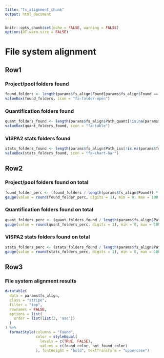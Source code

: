 ```yaml
---
title: "fs_alignment_chunk"
output: html_document
---
```


```r
knitr::opts_chunk$set(echo = FALSE, warning = FALSE)
options(DT.warn.size = FALSE)
```

File system alignment {data-orientation=rows}
===============================================================================

Row1
-------------------------------------------------------------------------------
### Project/pool folders found
```r
found_folders <- length(params$fs_align$Found[params$fs_align$Found == TRUE])
valueBox(found_folders, icon = "fa-folder-open")
```

### Quantification folders found
```r
quant_folders_found <- length(params$fs_align$Path_quant[!is.na(params$fs_align$Path_quant)])
valueBox(quant_folders_found, icon = "fa-table")
```

### VISPA2 stats folders found
```r
stats_folders_found <- length(params$fs_align$Path_iss[!is.na(params$fs_align$Path_iss)])
valueBox(stats_folders_found, icon = "fa-chart-bar")
```

Row2
-------------------------------------------------------------------------------
### Project/pool folders found on total
```r
found_folder_perc <- (found_folders / length(params$fs_align$Found)) * 100
gauge(value = round(found_folder_perc, digits = 1), min = 0, max = 100, symbol = "%", sectors = gaugeSectors(success = c(100, 100), danger = c(0, 99)))
```

### Quantification folders found on total
```r
quant_folders_perc <- (quant_folders_found / length(params$fs_align$Path_quant)) * 100
gauge(value = round(quant_folders_perc, digits = 1), min = 0, max = 100, symbol = "%", abbreviateDecimals = 2, sectors = gaugeSectors(success = c(100, 100), danger = c(0, 99)))
```

### VISPA2 stats folders found on total
```r
stats_folders_perc <- (stats_folders_found / length(params$fs_align$Path_iss)) * 100
gauge(value = round(stats_folders_perc, digits = 1), min = 0, max = 100, symbol = "%", abbreviateDecimals = 2, sectors = gaugeSectors(success = c(100, 100), danger = c(0, 99)))
```

Row3 {.tabset .tabset-fade}
-------------------------------------------------------------------------------
### File system alignment results
```r
datatable(
  data = params$fs_align,
  class = "stripe",
  filter = "top", 
  rownames = FALSE,
  options = list(
    order = list(list(3, 'asc'))
  )
) %>%
  formatStyle(columns = "Found", 
              color = styleEqual(
                levels = c(TRUE, FALSE),
                values = c(found_color, not_found_color)
              ), fontWeight = "bold", textTransform = "uppercase")
```
